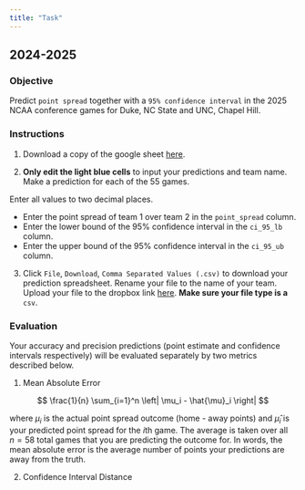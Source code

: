 ```yaml
---
title: "Task"
---
```


## 2024-2025

### Objective

Predict `point spread` together with a `95% confidence interval` in the 2025 NCAA conference games for Duke, NC State and UNC, Chapel Hill. 

### Instructions

1. Download a copy of the google sheet [here](https://docs.google.com/spreadsheets/d/1MoSm6rSKa4zIemlunDs1O6m77oSbXa2klaqFYWPLOxc/edit?usp=sharing).

2. **Only edit the light blue cells** to input your predictions and team name. Make a prediction for each of the 55 games. 

:::callout-important
Enter all values to two decimal places.

- Enter the point spread of team 1 over team 2 in the `point_spread` column.
- Enter the lower bound of the 95% confidence interval in the `ci_95_lb` column.
- Enter the upper bound of the 95% confidence interval in the `ci_95_ub` column.
:::

3. Click `File`, `Download`, `Comma Separated Values (.csv)` to download your prediction spreadsheet. Rename your file to the name of your team. Upload your file to the dropbox link [here](https://www.dropbox.com/request/3rRzJVPdjfrjywYuXSm0). **Make sure your file type is a** `csv`.

### Evaluation

Your accuracy and precision predictions (point estimate and confidence intervals respectively) will be evaluated separately by two metrics described below.

1. Mean Absolute Error

$$
\frac{1}{n} \sum_{i=1}^n \left| \mu_i - \hat{\mu}_i \right|
$$

where $\mu_i$ is the actual point spread outcome (home - away points) and $\hat{\mu}_i$ is your predicted point spread for the $i$th game. The average is taken over all $n = 58$ total games that you are predicting the outcome for. In words, the mean absolute error is the average number of points your predictions are away from the truth.

2. Confidence Interval Distance

<!-- To reward tighter confidence intervals, we will use the following metric: -->

